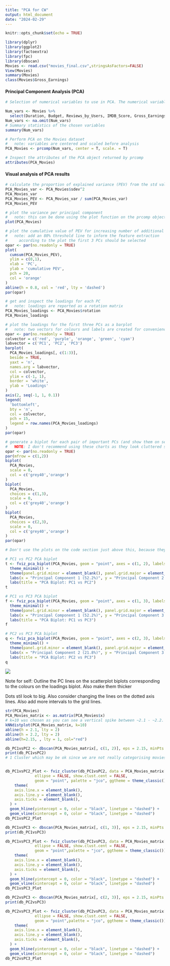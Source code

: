 ---
title: "PCA for CW"
output: html_document
date: "2024-02-29"
---

```{r setup, include=FALSE}
knitr::opts_chunk$set(echo = TRUE)
```

```{r}
library(dplyr)
library(ggplot2)
library(factoextra)
library(fpc)
library(dbscan)
Movies <- read.csv("movies_final.csv",stringsAsFactors=FALSE)
View(Movies)
summary(Movies)
class(Movies$Gross_Earnings)
```

#### Principal Component Analysis (PCA) {#Principal_Component_Analysis}

```{r}
# Selection of numerical variables to use in PCA. The numerical variable we chose as a group : Duration, Budget, Reviews_by_Users, IMDB_Score, Gross_Earnings.

Num_vars <- Movies %>%
  select(Duration, Budget, Reviews_by_Users, IMDB_Score, Gross_Earnings)
Num_vars <- na.omit(Num_vars)
# Summary statistics of the chosen variables
summary(Num_vars)

# Perform PCA on the Movies dataset
#   note: variables are centered and scaled before analysis
PCA_Movies <- prcomp(Num_vars, center = T, scale. = T)

# Inspect the attributes of the PCA object returned by prcomp
attributes(PCA_Movies)
```

#### Visual analysis of PCA results {#Visual_analysis_PCA}

```{r}
# calculate the proportion of explained variance (PEV) from the std values
PCA_Movies_var <- PCA_Movies$sdev^2
PCA_Movies_var
PCA_Movies_PEV <- PCA_Movies_var / sum(PCA_Movies_var)
PCA_Movies_PEV

# plot the variance per principal component
#   note: this can be done using the plot function on the prcomp object
plot(PCA_Movies)

# plot the cumulative value of PEV for increasing number of additional PCs
#   note: add an 80% threshold line to inform the feature extraction
#     according to the plot the first 3 PCs should be selected
opar <- par(no.readonly = TRUE)
plot(
  cumsum(PCA_Movies_PEV),
  ylim = c(0,1),
  xlab = 'PC',
  ylab = 'cumulative PEV',
  pch = 20,
  col = 'orange'
)
abline(h = 0.8, col = 'red', lty = 'dashed')
par(opar)

# get and inspect the loadings for each PC
#   note: loadings are reported as a rotation matrix
PCA_Movies_loadings <- PCA_Movies$rotation
PCA_Movies_loadings

# plot the loadings for the first three PCs as a barplot
#   note: two vectors for colours and labels are created for convenience
opar <- par(no.readonly = TRUE)
colvector = c('red', 'purple', 'orange', 'green', 'cyan')
labvector = c('PC1', 'PC2', 'PC3')
barplot(
  PCA_Movies_loadings[, c(1:3)],
  beside = TRUE,
  yaxt = 'n',
  names.arg = labvector,
  col = colvector,
  ylim = c(-1, 1),
  border = 'white',
  ylab = 'Loadings'
)
axis(2, seq(-1, 1, 0.1))
legend(
  'bottomleft',
  bty = 'n',
  col = colvector,
  pch = 15,
  legend = row.names(PCA_Movies_loadings)
)
par(opar)

# generate a biplot for each pair of important PCs (and show them on separate pages)
#   NOTE: I don't recommend using these charts as they look cluttered so use the ones below, but I put it here just in case its needed
opar <- par(no.readonly = TRUE)
par(mfrow = c(1,2))
biplot(
  PCA_Movies,
  scale = 0,
  col = c('grey40','orange')
)
biplot(
  PCA_Movies,
  choices = c(1,3),
  scale = 0,
  col = c('grey40','orange')
)
biplot(
  PCA_Movies,
  choices = c(2,3),
  scale = 0,
  col = c('grey40','orange')
)
par(opar)

# Don't use the plots on the code section just above this, because they look very cluttered and hard to intepret. So, I used the factoextra package to make the scatterplots much more clearer below

# PC1 vs PC2 PCA biplot
t <- fviz_pca_biplot(PCA_Movies, geom = "point", axes = c(1, 2), labelsize = 0)+
  theme_minimal() +  
  theme(panel.grid.minor = element_blank(), panel.grid.major = element_blank()) +
  labs(x = "Principal Component 1 (52.2%)", y = "Principal Component 2 (21.8%)") +
  labs(title = "PCA Biplot: PC1 vs PC2")
t

# PC1 vs PC3 PCA biplot
f <- fviz_pca_biplot(PCA_Movies, geom = "point", axes = c(1, 3), labelsize = 0) +
  theme_minimal() +  
  theme(panel.grid.minor = element_blank(), panel.grid.major = element_blank()) +
  labs(x = "Principal Component 1 (52.2%)", y = "Principal Component 3 (12.5%)") +
  labs(title = "PCA Biplot: PC1 vs PC3")
f

# PC2 vs PC3 PCA biplot
q <- fviz_pca_biplot(PCA_Movies, geom = "point", axes = c(2, 3), labelsize = 0)+
  theme_minimal() +  
  theme(panel.grid.minor = element_blank(), panel.grid.major = element_blank()) +
  labs(x = "Principal Component 2 (21.8%)", y = "Principal Component 3 (12.5%)") +
  labs(title = "PCA Biplot: PC2 vs PC3")
q

```

![](images/clipboard-3110135989.png)

Note for self: Outline the PC lines on the scatterplot biplots corresponding to the colours on the loadings biplot. Also make them thicker

Dots stil look to big. Also consider changing the lines on the dotted axis lines. Also add more intervals to the grid lines.

```{r}
str(PCA_Movies)
PCA_Movies_matrix <- as.matrix(PCA_Movies$x)
# k=10 was chosen as you can see a vertical spike between ~2.1 - ~2.2.
kNNdistplot(PCA_Movies_matrix, k=10)
abline(h = 2.1, lty = 2)
abline(h = 2.2, lty = 2)
abline(h=2.15, , lty = 1, col="red")
```

```{r}
db_PC1vsPC2 <- dbscan(PCA_Movies_matrix[, c(1, 2)], eps = 2.15, minPts = 10)
print(db_PC1vsPC2)
# 1 Cluster which may be ok since we are not really categorising movies, like in iris dataset where we there are  # different cluster which makes sense since there are different species of iris'.


db_PC1vsPC2_Plot <- fviz_cluster(db_PC1vsPC2, data = PCA_Movies_matrix[, 1:2], stand = FALSE,
             ellipse = FALSE, show.clust.cent = FALSE,
             geom = "point", palette = "jco", ggtheme = theme_classic()) +
    theme(
    axis.line.x = element_blank(),  
    axis.line.y = element_blank(),  
    axis.ticks = element_blank(),   
  ) +
  geom_hline(yintercept = 0, color = "black", linetype = "dashed") +
  geom_vline(xintercept = 0, color = "black", linetype = "dashed")  
db_PC1vsPC2_Plot
```

```{r}
db_PC1vsPC3 <- dbscan(PCA_Movies_matrix[, c(1, 3)], eps = 2.15, minPts = 10)
print(db_PC1vsPC3)

db_PC1vsPC3_Plot <- fviz_cluster(db_PC1vsPC3, data = PCA_Movies_matrix[, c(1, 3)], stand = FALSE,
             ellipse = FALSE, show.clust.cent = FALSE,
             geom = "point",palette = "jco", ggtheme = theme_classic()) +
    theme(
    axis.line.x = element_blank(),  
    axis.line.y = element_blank(),  
    axis.ticks = element_blank(),   
  ) +
  geom_hline(yintercept = 0, color = "black", linetype = "dashed") +
  geom_vline(xintercept = 0, color = "black", linetype = "dashed")  
db_PC1vsPC3_Plot
```

```{r}
db_PC2vsPC3 <- dbscan(PCA_Movies_matrix[, c(2, 3)], eps = 2.15, minPts = 10)
print(db_PC2vsPC3)

db_PC2vsPC3_Plot <- fviz_cluster(db_PC2vsPC3, data = PCA_Movies_matrix[, c(2, 3)], stand = FALSE,
             ellipse = FALSE, show.clust.cent = FALSE,
             geom = "point",palette = "jco", ggtheme = theme_classic()) +
    theme(
    axis.line.x = element_blank(),  
    axis.line.y = element_blank(),  
    axis.ticks = element_blank(),   
  ) +
  geom_hline(yintercept = 0, color = "black", linetype = "dashed") +
  geom_vline(xintercept = 0, color = "black", linetype = "dashed")  
db_PC2vsPC3_Plot
```

